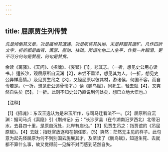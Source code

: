 ```yaml
---
---
---
```

title: 屈原贾生列传赞
---



*先是倾倒其文章，次是痛悼其遭遇，次是叹诧其执拗，末是拜服其邈旷。凡作四折文字，折折都是幽宵、萧瑟、挺动、扶疏。所谓化他二人生平，作我一片眼泪，更不可分何句是赞屈，何句是赞贯。*

余读《离骚》、《天问》、《招魂》、《哀郢》【1】，悲其志。（一折，想见史公用心读书。）适长沙，观屈原所自沉渊【2】，未尝不垂涕，想见其为人。（一折，想见史公异样高情。）及见贾生吊之【3】，又怪屈原以彼其材，游诸侯，何国不容，而自令若是。（一折，想见史公透骨怜才。）读《鹏鸟赋》，同死生，轻去就【4】，又爽然自失矣【5】。（一折。此则不知史公乃直说到何处矣，想已立地大悟也。）

【注释】

【1】《招魂》：东汉王逸认为是宋玉所作，与司马迁看法不一。【2】屈原所自沉渊：据司马贞《索隐》引《荆州记》云：“长沙罗县（在今湖南汨罗西北）北带汨水，去县四十里，是原自沉处，北岸有庙也。”【3】见贾生吊之：指贾谊的《吊屈原赋》。【4】去就：指贬官放逐和在朝任职。【5】爽然：茫然无主见的样子。此句意为起先怪屈原为何不到别国去施展其才，及至读了《鹏鸟赋》，知道生死、去就都不算什么事，故又觉得前一见解不对而感到茫然自失。